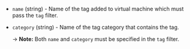 <!-- Code generated from the comments of the Tag struct in datasource/virtualmachine/data.go; DO NOT EDIT MANUALLY -->

- `name` (string) - Name of the tag added to virtual machine which must pass the `tag`
  filter.

- `category` (string) - Name of the tag category that contains the tag.
  
  -> **Note:** Both `name` and `category` must be specified in the `tag`
  filter.

<!-- End of code generated from the comments of the Tag struct in datasource/virtualmachine/data.go; -->

